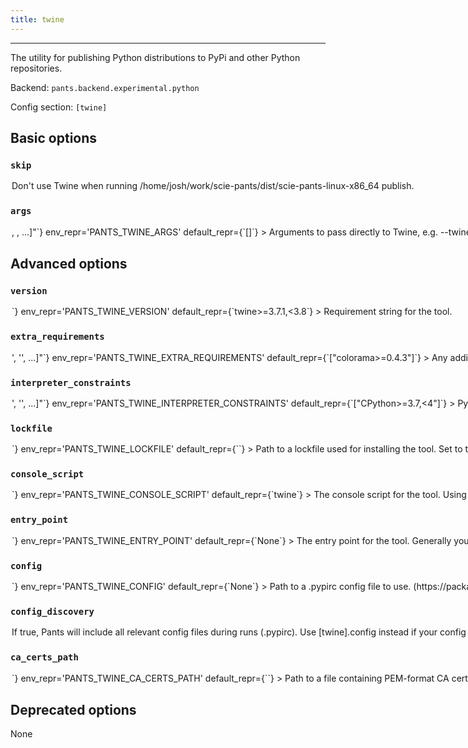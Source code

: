 ```yaml
---
title: twine
---
```



---

The utility for publishing Python distributions to PyPi and other Python repositories.

Backend: <span className="color--primary">`pants.backend.experimental.python`</span>

Config section: <span className="color--primary">`[twine]`</span>

<span className={styles.options}>

## Basic options

### `skip`

<Option
  cli_repr={`--[no-]twine-skip`}
  env_repr='PANTS_TWINE_SKIP'
  default_repr={`False`}
>

Don&#x27;t use Twine when running `/home/josh/work/scie-pants/dist/scie-pants-linux-x86_64 publish`.

</Option>

### `args`

<Option
  cli_repr={`--twine-args="[<shell_str>, <shell_str>, ...]"`}
  env_repr='PANTS_TWINE_ARGS'
  default_repr={`[]`}
>

Arguments to pass directly to Twine, e.g. `--twine-args='--skip-existing'`.

</Option>

## Advanced options

### `version`

<Option
  cli_repr={`--twine-version=<str>`}
  env_repr='PANTS_TWINE_VERSION'
  default_repr={`twine>=3.7.1,<3.8`}
>

Requirement string for the tool.

</Option>

### `extra_requirements`

<Option
  cli_repr={`--twine-extra-requirements="['<str>', '<str>', ...]"`}
  env_repr='PANTS_TWINE_EXTRA_REQUIREMENTS'
  default_repr={`["colorama>=0.4.3"]`}
>

Any additional requirement strings to use with the tool. This is useful if the tool allows you to install plugins or if you need to constrain a dependency to a certain version.

</Option>

### `interpreter_constraints`

<Option
  cli_repr={`--twine-interpreter-constraints="['<str>', '<str>', ...]"`}
  env_repr='PANTS_TWINE_INTERPRETER_CONSTRAINTS'
  default_repr={`["CPython>=3.7,<4"]`}
>

Python interpreter constraints for this tool.

</Option>

### `lockfile`

<Option
  cli_repr={`--twine-lockfile=<str>`}
  env_repr='PANTS_TWINE_LOCKFILE'
  default_repr={`<default>`}
>

Path to a lockfile used for installing the tool.

Set to the string `<default>` to use a lockfile provided by Pants, so long as you have not changed the `--version` and `--extra-requirements` options, and the tool&#x27;s interpreter constraints are compatible with the default. Pants will error or warn if the lockfile is not compatible (controlled by `[python].invalid_lockfile_behavior`). See https://github.com/pantsbuild/pants/blob/release_2.12.1/src/python/pants/backend/python/subsystems/twine.lock for the default lockfile contents.

Set to the string `<none>` to opt out of using a lockfile. We do not recommend this, though, as lockfiles are essential for reproducible builds.

To use a custom lockfile, set this option to a file path relative to the build root, then run `/home/josh/work/scie-pants/dist/scie-pants-linux-x86_64 generate-lockfiles --resolve=twine`.

As explained at https://www.pantsbuild.org/v2.12/docs/python-third-party-dependencies, lockfile generation via `generate-lockfiles` does not always work and you may want to manually generate the lockfile. You will want to set `[python].invalid_lockfile_behavior = 'ignore'` so that Pants does not complain about missing lockfile headers.

</Option>

### `console_script`

<Option
  cli_repr={`--twine-console-script=<str>`}
  env_repr='PANTS_TWINE_CONSOLE_SCRIPT'
  default_repr={`twine`}
>

The console script for the tool. Using this option is generally preferable to (and mutually exclusive with) specifying an --entry-point since console script names have a higher expectation of staying stable across releases of the tool. Usually, you will not want to change this from the default.

</Option>

### `entry_point`

<Option
  cli_repr={`--twine-entry-point=<str>`}
  env_repr='PANTS_TWINE_ENTRY_POINT'
  default_repr={`None`}
>

The entry point for the tool. Generally you only want to use this option if the tool does not offer a --console-script (which this option is mutually exclusive with). Usually, you will not want to change this from the default.

</Option>

### `config`

<Option
  cli_repr={`--twine-config=<file_option>`}
  env_repr='PANTS_TWINE_CONFIG'
  default_repr={`None`}
>

Path to a .pypirc config file to use. (https://packaging.python.org/specifications/pypirc/)

Setting this option will disable `[twine].config_discovery`. Use this option if the config is located in a non-standard location.

</Option>

### `config_discovery`

<Option
  cli_repr={`--[no-]twine-config-discovery`}
  env_repr='PANTS_TWINE_CONFIG_DISCOVERY'
  default_repr={`True`}
>

If true, Pants will include all relevant config files during runs (`.pypirc`).

Use `[twine].config` instead if your config is in a non-standard location.

</Option>

### `ca_certs_path`

<Option
  cli_repr={`--twine-ca-certs-path=<str>`}
  env_repr='PANTS_TWINE_CA_CERTS_PATH'
  default_repr={`<inherit>`}
>

Path to a file containing PEM-format CA certificates used for verifying secure connections when publishing python distributions.

Uses the value from `[GLOBAL].ca_certs_path` by default. Set to `"<none>"` to not use the default CA certificate.

</Option>

## Deprecated options

None

</span>
